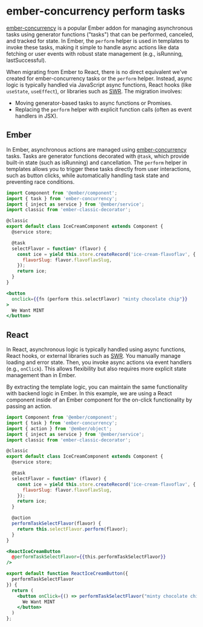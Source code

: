 # ember-concurrency perform tasks

[ember-concurrency](https://ember-concurrency.com/) is a popular Ember addon for managing asynchronous tasks using generator functions ("tasks") that can be performed, canceled, and tracked for state. In Ember, the `perform` helper is used in templates to invoke these tasks, making it simple to handle async actions like data fetching or user events with robust state management (e.g., isRunning, lastSuccessful).

When migrating from Ember to React, there is no direct equivalent we've created for ember-concurrency tasks or the `perform` helper. Instead, async logic is typically handled via JavaScript async functions, React hooks (like `useState`, `useEffect`), or libraries such as [SWR](https://swr.vercel.app/). The migration involves:

- Moving generator-based tasks to async functions or Promises.
- Replacing the `perform` helper with explicit function calls (often as event handlers in JSX).

## Ember

In Ember, asynchronous actions are managed using [ember-concurrency](https://ember-concurrency.com/) tasks. Tasks are generator functions decorated with `@task`, which provide built-in state (such as isRunning) and cancellation. The `perform` helper in templates allows you to trigger these tasks directly from user interactions, such as button clicks, while automatically handling task state and preventing race conditions.

```js title="ice-cream/component.js" showLineNumbers
import Component from '@ember/component';
import { task } from 'ember-concurrency';
import { inject as service } from '@ember/service';
import classic from 'ember-classic-decorator';

@classic
export default class IceCreamComponent extends Component {
  @service store;

  @task
  selectFlavor = function* (flavor) {
    const ice = yield this.store.createRecord('ice-cream-flavoflav', {
      flavorSlug: flavor.flavoflavSlug,
    });
    return ice;
  }
}
```

```hbs title="ice-cream/template.hbs" showLineNumbers
<button
  onclick={{fn (perform this.selectFlavor) "minty chocolate chip"}}
>
  We Want MINT
</button>
```

## React

In React, asynchronous logic is typically handled using async functions, React hooks, or external libraries such as [SWR](https://swr.vercel.app/). You manually manage loading and error state. Then, you invoke async actions via event handlers (e.g., `onClick`). This allows flexibility but also requires more explicit state management than in Ember.

By extracting the template logic, you can maintain the same functionality with backend logic in Ember. In this example, we are using a React component inside of an Ember component for the on-click functionality by passing an action.

```js title="ice-cream/component.js" showLineNumbers
import Component from '@ember/component';
import { task } from 'ember-concurrency';
import { action } from '@ember/object';
import { inject as service } from '@ember/service';
import classic from 'ember-classic-decorator';

@classic
export default class IceCreamComponent extends Component {
  @service store;

  @task
  selectFlavor = function* (flavor) {
    const ice = yield this.store.createRecord('ice-cream-flavoflav', {
      flavorSlug: flavor.flavoflavSlug,
    });
    return ice;
  }

  @action
  performTaskSelectFlavor(flavor) {
    return this.selectFlavor.perform(flavor);
  }
}
```

```hbs title="ice-cream/template.hbs" showLineNumbers
<ReactIceCreamButton 
  @performTaskSelectFlavor={{this.performTaskSelectFlavor}}
/>
```

```jsx title="react-ice-cream-button/index.jsx" showLineNumbers
export default function ReactIceCreamButton({
  performTaskSelectFlavor
}) {
  return (
    <button onClick={() => performTaskSelectFlavor("minty chocolate chip")}>
      We Want MINT
    </button>
  )
};
```
  